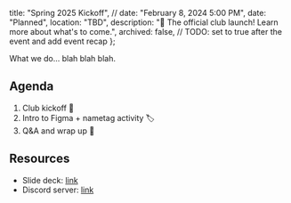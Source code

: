   title: "Spring 2025 Kickoff",
  // date: "February 8, 2024 5:00 PM",
  date: "Planned",
  location: "TBD",
  description: "🚀 The official club launch! Learn more about what's to come.",
  archived: false, // TODO: set to true after the event and add event recap
};

What we do... blah blah blah.

## Agenda
1. Club kickoff 🚀
1. Intro to Figma + nametag activity 🏷️
1. Q&A and wrap up 🎉

## Resources
- Slide deck: [link](#)
- Discord server: [link](#)
